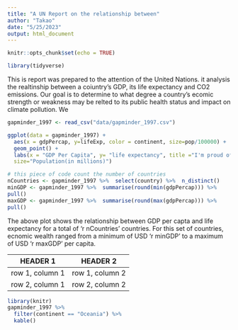 ```yaml
---
title: "A UN Report on the relationship between"
author: "Takao"
date: "5/25/2023"
output: html_document
---
```


```r
knitr::opts_chunk$set(echo = TRUE)
```

```r
library(tidyverse)
```
This is report was prepared to the attention of the United Nations. it analysis the realtinship between a coiuntry's GDP, its life expectancy and CO2 emissions. Our goal is to determine to what degree a country's ecomic strength or weakness may be relted to its public health status and impact on climate pollution. We

```r
gapminder_1997 <- read_csv("data/gapminder_1997.csv")
```
```r
ggplot(data = gapminder_1997) +
  aes(x = gdpPercap, y=lifeExp, color = continent, size=pop/100000) +
  geom_point() +
  labs(x = "GDP Per Capita", y= "life expectancy", title ="I'm proud of myself",
  size="Population(in millions)")
```

```r
# this piece of code count the number of countries
nCountries <- gapminder_1997 %>%  select(country) %>%  n_distinct()
minGDP <- gapminder_1997 %>%  summarise(round(min(gdpPercap))) %>% 
pull()
maxGDP <- gapminder_1997 %>%  summarise(round(max(gdpPercap))) %>% 
pull()
```

The above plot shows the relationship between GDP per capta and life expectancy
for a total of 'r nCountries' countries. For this set of countries, ecnomic wealth ranged from a minimum of USD 'r minGDP' to a maximum of USD 'r maxGDP' per capita.

| HEADER 1 | HEADER 2 |
| -------- | -------- |
| row 1, column 1 | row 1, column 2|
| row 2, column 1 | row 2, column 2|

```r
library(knitr)
gapminder_1997 %>% 
  filter(continent == "Oceania") %>% 
  kable()
```

